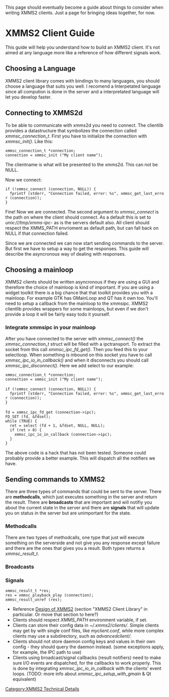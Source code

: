 {{Navbar}}

This page should eventually become a guide about things to consider when writing XMMS2 clients. Just a page for bringing ideas together, for now.

= XMMS2 Client Guide =

This guide will help you understand how to build an XMMS2 client. It's not aimed at any language more like a reference of how different signals work.

== Choosing a Language ==
XMMS2 client library comes with bindings to many languages, you should choose a language that suits you well. I recomend a Interpetated language since all compution is done in the server and a interpretated language will let you develop faster.

== Connecting to XMMS2d ==
To be able to communicate with xmms2d you need to connect. The clientlib provides a datastructure that symbolizes the connection called ''xmmsc_connection_t''. First you have to initialize the connection with ''xmmsc_init()''. Like this:

 xmmsc_connection_t *connection;
 connection = xmmsc_init ("My client name");

The clientname is what will be presented to the xmms2d. This can not be NULL.

Now we connect:

 if (!xmmsc_connect (connection, NULL)) {
   fprintf (stderr, "Connection failed, error: %s", xmmsc_get_last_error (connection));
 }

Fine! Now we are connected. The second argument to ''xmmsc_connect'' is the path on where the client should connect. As a default this is set to ''unix:///tmp/xmms-ipc-<username>'' as is the servers default also. All client should respect the XMMS_PATH envrioment as default path, but can fall back on NULL if that connection failed. 

Since we are connected we can now start sending commands to the server. But first we have to setup a way to get the responses. This guide will describe the asyncronous way of dealing with responses.

== Choosing a mainloop ==
XMMS2 clients should be written asyncronous if they are using a GUI and therefore the choice of mainloop is kind of important. If you are using a widget toolkit there is a big chance that that toolkit provides you with a mainloop. For example GTK has GMainLoop and QT has it own too. You'll need to setup a callback from the mainloop to the xmmsipc. XMMS2 clientlib provides wrappers for some mainloops, but even if we don't provide a loop it will be fairly easy todo it yourself. 

=== Integrate xmmsipc in your mainloop ===
After you have connected to the server with ''xmmsc_connect()'' the ''xmmsc_connection_t'' struct will be filled with a ipctransport. To extract the socket from this call ''xmmsc_ipc_fd_get()''. Then you feed this to your selectloop. When something is inbound on this socket you have to call ''xmmsc_ipc_io_in_callback()'' and when it disconnects you should call ''xmmsc_ipc_disconnect()''. Here we add select to our example:

 xmmsc_connection_t *connection;
 connection = xmmsc_init ("My client name");
 
 if (!xmmsc_connect (connection, NULL)) {
   fprintf (stderr, "Connection failed, error: %s", xmmsc_get_last_error (connection));
 }
 
 fd = xmmsc_ipc_fd_get (connection->ipc);
 FD_SET (fd, &fdset);
 while (TRUE) {
   ret = select (fd + 1, &fdset, NULL, NULL);
   if (ret > 0) {
     xmmsc_ipc_io_in_callback (connection->ipc);
   }
 }

The above code is a hack that has not been tested. Someone could probably provide a better example. This will dispatch all the notifiers we have.

== Sending commands to XMMS2 ==
There are three types of commands that could be sent to the server. There are '''methodcalls''', which just executes something in the server and return the result. There are '''broadcasts''' that are important and will notifiy you about the current state in the server and there are '''signals''' that will update you on status in the server but are unimportant for the state. 

=== Methodcalls ===
There are two types of methodcalls, one type that just will execute something on the serverside and not give you any response except failure and there are the ones that gives you a result. Both types returns a ''xmmsc_result_t''. 

=== Broadcasts ===

=== Signals ===

 xmmsc_result_t *res;
 res = xmmsc_playback_play (connection);
 xmmsc_result_unref (res);

* Reference [[Design of XMMS2]] (section "XMMS2 Client Library" in particular. Or move that section to here?)
* Clients should respect ''XMMS_PATH'' environment variable, if set.
* Clients can store their config data in ''~/.xmms2/clients/''. Simple clients may get by with single conf files, like ''myclient.conf'', while more complex clients may use a subdirectory, such as ''advancedclient/''.
* Clients should not store daemon config keys and values in their own config - they should query the daemon instead. (some exceptions apply, for example, the IPC path to use)
* Clients using broadcast/signal callbacks (result notifiers) need to make sure I/O events are dispatched, for the callbacks to work properly. This is done by integrating ''xmmsc_ipc_io_in_callback'' with the clients' event loops. (TODO: more info about ''xmmsc_ipc_setup_with_gmain'' & Qt equivalent)

[[Category:XMMS2 Technical Details]]